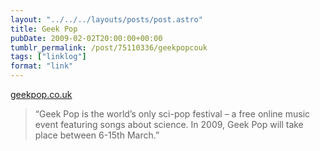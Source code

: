 ```yaml
---
layout: "../../../layouts/posts/post.astro"
title: Geek Pop
pubDate: 2009-02-02T20:00:00+00:00
tumblr_permalink: /post/75110336/geekpopcouk
tags: ["linklog"]
format: "link"
---
```


[geekpop.co.uk][1]

> &ldquo;Geek Pop is the world&rsquo;s only sci-pop festival &#8211; a free online music event featuring songs about science. In 2009, Geek Pop will take place between 6-15th March.&rdquo;

[1]: http://www.geekpop.co.uk/
